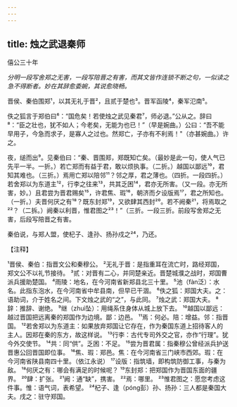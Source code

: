 ```yaml
---
---
---
```

title: 烛之武退秦师
---



僖公三十年

*分明一段写舍郑之无害，一段写陪晋之有害，而其文皆作连锁不断之句，一似读之急不得断者。妙在其辞愈委婉，其说愈晓畅。*

晋侯、秦伯围郑¹，以其无礼于晋²，且贰于楚也³。晋军函陵⁴，秦军氾南⁵。

佚之狐言于郑伯曰⁶：“国危矣！若使烛之武见秦君⁷，师必退。”公从之。辞曰⁸：“臣之壮也，犹不如人；今老矣，无能为也已！”（早是婉曲。）公曰：“吾不能早用子，今急而求子，是寡人之过也。然郑亡，子亦有不利焉！"（亦甚婉曲。）许之。

夜，缒而出⁹。见秦伯曰：“秦、晋围郑，郑既知亡矣。（最妙是此一句，使人气已先平一半。一折。）若亡郑而有益于君，敢以烦执事。（二折。）越国以鄙远¹⁰，君知其难也。（三折。）焉用亡郑以陪邻¹¹？邻之厚，君之薄也。（四折。一段四折。）若舍郑以为东道主¹²，行李之往来¹³，共其乏困¹⁴，君亦无所害。（又一段。亦无所害，妙。）且君尝为晋君赐矣¹⁵，许君焦、瑕¹⁶，朝济而夕设版焉¹⁷，君之所知也。（一折。）夫晋何厌之有¹⁸？既东封郑¹⁹，又欲肆其西封²⁰。若不阙秦²¹，将焉取之²²？（二拆。）阙秦以利晋，惟君图之²³！”（三折。一段三折。前段写舍郑之无害，后段写陪晋之有害。

秦伯说，与郑人盟，使杞子、逢孙、扬孙戍之²⁴，乃还。

【注释】

¹晋侯、秦伯：指晋文公和秦穆公。
²无礼于晋：是指重耳在流亡时，路经郑国，郑文公不以礼节接待。
³贰：对晋有二心，并同楚亲近。晋楚城濮之战时，郑国曹派兵援助楚国。
⁴雨陵：地名，在今河南省新郑县北三十里。
⁵池（fàn泛）：水名。此指东泡水，在今河南省中牟县南，但早已干涸。
⁶佚之狐：郑国大夫。之：语助词，介于姓名之间。下文烛之武的“之”，与此同。
⁷烛之武：郑国大夫。
⁸辞：推辞、谢绝。
⁹继（zhuì坠）：用绳系住身体从城上放下去。
¹⁰越国以鄙远：越过晋国把远离秦的郑国作为边境。鄙：边邑。
¹¹焉：何必。陪：增益。邻：指晋国。
¹²若舍郑以为东道主：如果放弃郑国让它存在，作为秦国东道上招待客人的主人。因郑在秦的东方，故这样说。
¹³行李：古代专司外交之官，亦作“行理”。犹今外交使节。
¹⁴共：同“供”。乏困：不足。
¹⁵尝为晋君属：指秦穆公曾经派兵护送晋惠公回晋国即位事。
¹⁶焦、瑕：郑邑。焦：在今河南省三门峡市西郊。瑕：在今河南省陕县南四十里。（依江永说）
¹⁷设版：指筑墙，即构筑防御工事，与秦为敌。
¹⁸何厌之有：哪会有满足的时候呢？
¹⁹东封郑：把郑国作为晋国东面的疆界。
²⁰肆：扩张。
²¹阙：通“缺”，携害。
²²焉：哪里。
²³惟君图之：愿您考虑这件事。惟：语气词，表希望。
²⁴杞子、逢（póng彭）孙、扬孙：三人都是秦国大夫。戌之：驻守郑国。